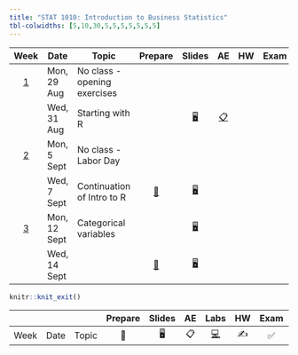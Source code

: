 ```yaml
---
title: "STAT 1010: Introduction to Business Statistics"
tbl-colwidths: [5,10,30,5,5,5,5,5,5,5]
---
```


::: column-screen-inset-right
|          Week           | Date         | Topic                        |                            Prepare                            |                                       Slides                                       |                                                       AE                                                        | HW  | Exam | Project |     |
|:-----:|-------|-------|:-----:|:-----:|:---------:|:-----:|:-----:|:-----:|:-----:|
| [1](/weeks/week-1.html) | Mon, 29 Aug  | No class - opening exercises |                                                               |                                                                                    |                                                                                                                 |     |      |         |     |
|                         | Wed, 31 Aug  | Starting with R              |                                                               | [🖥️](/slides/01_introduction.html "Lecture slides"){aria-label="Lecture 1 slides"} | [📋](/ae/ae-0-first_line_of_code.html "Application exercise"){aria-label="Application Exercise 0 instructions"} |     |      |         |     |
| [2](/weeks/week-2.html) | Mon, 5 Sept  | No class - Labor Day         |                                                               |                                                                                    |                                                                                                                 |     |      |         |     |
|                         | Wed, 7 Sept  | Continuation of Intro to R   | [📖](/weeks/week-2.html#prepare){aria-label="Week 2 summary"} |     [🖥️](/slides/lect_02.html "Lecture slides"){aria-label="Lecture 1 slides"}     |                                                                                                                 |     |      |         |     |
| [3](/weeks/week-3.html) | Mon, 12 Sept | Categorical variables        |                                                               |     [🖥️](/slides/lect_03.html "Lecture slides"){aria-label="Lecture 1 slides"}     |                                                                                                                 |     |      |         |     |
|                         | Wed, 14 Sept |                              | [📖](/weeks/week-2.html#prepare){aria-label="Week 2 summary"} |     [🖥️](/slides/lect_04.html "Lecture slides"){aria-label="Lecture 1 slides"}     |                                                                                                                 |     |      |         |     |
:::

```r
knitr::knit_exit()
```

|      |      |       | Prepare | Slides | AE  |                                                    Labs                                                    | HW  | Exam | Project |
|-----|-----|-----|:---:|:---:|:---:|:---------------------------:|:---:|:---:|:---:|
| Week | Date | Topic |   📖    |   🖥️   | 📋  | [💻](https://sakai.duke.edu/samigo-app/servlet/Login?id=6fa7ebf3-01af-42a6-91ba-3e813d3901221641094171786) | ✍️  |  ✅  |   📂    |
